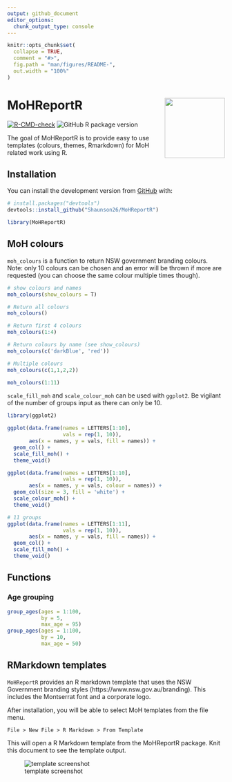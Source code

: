 ```yaml
---
output: github_document
editor_options: 
  chunk_output_type: console
---
```


<!-- README.md is generated from README.Rmd. Please edit that file -->

```r
knitr::opts_chunk$set(
  collapse = TRUE,
  comment = "#>",
  fig.path = "man/figures/README-",
  out.width = "100%"
)
```

# MoHReportR  <img src='man/figures/logo.png' align="right" height="139" />

<!-- badges: start -->
[![R-CMD-check](https://github.com/Shaunson26/MoHReportR/actions/workflows/r.yml/badge.svg)](https://github.com/Shaunson26/MoHReportR/actions/workflows/r.yml)
![GitHub R package version](https://img.shields.io/github/r-package/v/shaunson26/mohreportr)
<!-- badges: end -->

The goal of MoHReportR is to provide easy to use templates (colours, themes, Rmarkdown)
for MoH related work using R.

## Installation

<!--You can install the released version of MoHReportR from [CRAN](https://CRAN.R-project.org) with:

``` r
install.packages("MoHReportR")
```
-->

You can install the development version from [GitHub](https://github.com/) with:

``` r
# install.packages("devtools")
devtools::install_github("Shaunson26/MoHReportR")
```

```r
library(MoHReportR)
```

## MoH colours

`moh_colours` is a function to return NSW government branding colours. Note: only 
10 colours can be chosen and an error will be thrown if more are requested (you can
choose the same colour multiple times though).

```r
# show colours and names
moh_colours(show_colours = T)

# Return all colours
moh_colours()

# Return first 4 colours
moh_colours(1:4)

# Return colours by name (see show_colours)
moh_colours(c('darkBlue', 'red')) 

# Multiple colours
moh_colours(c(1,1,2,2))
```

```r
moh_colours(1:11)
```

`scale_fill_moh` and `scale_colour_moh` can be used with `ggplot2`. Be vigilant of
the number of groups input as there can only be 10.

```r
library(ggplot2)

ggplot(data.frame(names = LETTERS[1:10],
                  vals = rep(1, 10)),
       aes(x = names, y = vals, fill = names)) +
  geom_col() +
  scale_fill_moh() +
  theme_void()

ggplot(data.frame(names = LETTERS[1:10],
                  vals = rep(1, 10)),
       aes(x = names, y = vals, colour = names)) +
  geom_col(size = 3, fill = 'white') +
  scale_colour_moh() +
  theme_void()
```

```r
# 11 groups
ggplot(data.frame(names = LETTERS[1:11],
                  vals = rep(1, 10)),
       aes(x = names, y = vals, fill = names)) +
  geom_col() +
  scale_fill_moh() +
  theme_void()
```

## Functions

### Age grouping

```r
group_ages(ages = 1:100,
           by = 5,
           max_age = 95)
group_ages(ages = 1:100,
           by = 10,
           max_age = 50)
```

## RMarkdown templates

`MoHReportR` provides an R markdown template that uses the NSW Government branding
styles (https://www.nsw.gov.au/branding). This includes the Montserrat font and a
corporate logo.

After installation, you will be able to select MoH templates from the file menu.

```
File > New File > R Markdown > From Template
```

This will open a R Markdown template from the MoHReportR package. Knit this document
to see the template output.

![template screenshot](man/figures/template-screenshot.PNG)

